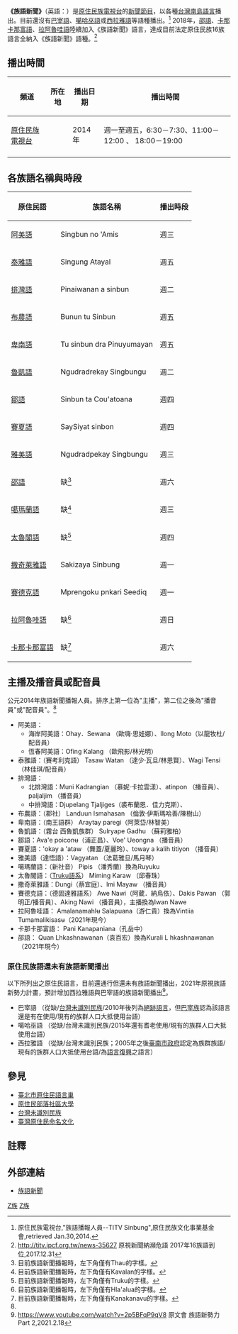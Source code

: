 {{Infobox television
| 名稱 =  族語新聞
| 英文名稱 = Ethnic language news
| 圖片 = Amis族語新聞.jpg
| 圖說 = 圖為播映[[阿美族語|阿美族語]]時的標題
| 分類 = 新聞節目
| 語言 = [[台灣原住民語|台灣原住民語]]
| 機位 = 
| 視訊制式 = 
| 每集長 = 
| 製作人 = 
| 製作公司 = 
| 主持 = 
| 主演 = 
| 標語 = 
| 旁白 = 
| 監製 = 
| 國家 = {{ROC-TWN}}
| 播出國家 = {{TW}}
| 電視網 = [[原住民族電視台|原住民族電視台]]
| 開始 = {{start date|2014||}}
| 結束 = 至今
| 網站 = http://titv.ipcf.org.tw/sinbung_main.jsp
|
}}
'''《族語新聞》'''（英語：{{lang|en|Ethnic language news}}）是[[原住民族電視台|原住民族電視台]]的[[新聞節目|新聞節目]]，以各種[[台灣南島語言|台灣南島語言]]播出。目前還沒有[[巴宰語|巴宰語]]、[[噶哈巫語|噶哈巫語]]或[[西拉雅語|西拉雅語]]等語種播出。<ref name=ausanchors>原住民族電視台,"族語播報人員--TITV Sinbung",原住民族文化事業基金會,retrieved Jan.30,2014.</ref>
2018年，[[邵語|邵語]]、[[卡那卡那富語|卡那卡那富語]]、[[拉阿魯哇語|拉阿魯哇語]]陸續加入《族語新聞》語言，達成目前法定原住民族16族語言全納入《族語新聞》語種。<ref>http://titv.ipcf.org.tw/news-35627 {{Wayback|url=http://titv.ipcf.org.tw/news-35627 |date=20190520015930 }} 原視新聞納瀕危語 2017年16族語到位,2017.12.31</ref>

==播出時間==
{|class=wikitable width=75%
! 頻道 !! 所在地 !! 播出日期 !! 播出時間
|-align=center
|[[原住民族電視台|原住民族電視台]]||{{TWN}}||2014年||週一至週五，6:30－7:30、11:00－12:00 、 18:00－19:00
|-
|}

== 各族語名稱與時段 ==
{|class="wikitable sortable"
! 原住民語 !! 族語名稱 !! 播出時段 
|-align=center
| [[阿美語|阿美語]] || Singbun no 'Amis || 週三
|-align=center
| [[泰雅語|泰雅語]] || Singung Atayal || 週五
|-align=center
| [[排灣語|排灣語]] || Pinaiwanan a sinbun || 週二
|-align=center
| [[布農語|布農語]] || Bunun tu Sinbun || 週五
|-align=center
| [[卑南語|卑南語]] || Tu sinbun dra Pinuyumayan || 週五
|-align=center
| [[魯凱語|魯凱語]] || Ngudradrekay Singbungu || 週二
|-align=center
| [[鄒語|鄒語]] || Sinbun ta Cou'atoana || 週四
|-align=center
| [[賽夏語|賽夏語]] || SaySiyat sinbon || 週四
|-align=center
| [[雅美語|雅美語]] || Ngudradpekay Singbungu || 週三
|-align=center
| [[邵語|邵語]] || 缺<ref>目前族語新聞播報時，左下角僅有Thau的字樣。</ref> || 週六
|-align=center
| [[噶瑪蘭語|噶瑪蘭語]] || 缺<ref>目前族語新聞播報時，左下角僅有Kavalan的字樣。</ref> || 週三
|-align=center
| [[德路固語|太魯閣語]] || 缺<ref>目前族語新聞播報時，左下角僅有Truku的字樣。</ref> || 週四
|-align=center
| [[撒奇萊雅語|撒奇萊雅語]] || Sakizaya Sinbung || 週一
|-align=center
| [[賽德克語|賽德克語]] || Mprengoku pnkari Seediq || 週一
|-align=center
| [[拉阿魯哇語|拉阿魯哇語]] || 缺<ref>目前族語新聞播報時，左下角僅有Hla'alua的字樣。</ref> || 週日
|-align=center
| [[卡那卡那富語|卡那卡那富語]] || 缺<ref>目前族語新聞播報時，左下角僅有Kanakanavu的字樣。</ref> || 週六
|}

== 主播及播音員或配音員 ==
公元2014年族語新聞播報人員。排序上第一位為"主播"，第二位之後為"播音員"或"配音員"。<ref name=ausanchors/>

* 阿美語：
**海岸阿美語：Ohay．Sewana （歐嗨·思娃娜）、Ilong Moto（以龍牧杜/配音員）
**恆春阿美語：Ofing Kalang （歐飛影/林光明）
* 泰雅語：（賽考利克語） Tasaw Watan （達少·瓦旦/林恩賢）、Wagi Tensi（林佳琪/配音員）
* 排灣語：
**北排灣語：Muni Kadrangian （慕妮·卡拉雲漾）、atinpon （播音員）、paljaljim （播音員）
**中排灣語：Djupelang Tjaljiges（裘布蘭恩．佳力克斯）、
* 布農語：（郡社） Landuun Ismahasan （倫敦·伊斯瑪哈善/陳樹山）
* 卑南語：（南王語群） Araytay paregi（阿萊岱/林智美）
* 魯凱語：（霧台 西魯凱族群） Sulryape Gadhu （蘇莉雅柏）
* 鄒語：Ava'e poiconʉ（浦正昌）、Voe' Ueongna （播音員）
* 賽夏語：'okay a 'ataw （舞蓋/夏麗玲）、toway a kalih titiyon （播音員）
* 雅美語（達悟語）：Vagyatan （法葛雅旦/馬月琴）
* 噶瑪蘭語：（新社音） Pipis （潘秀蘭）換為Ruyuku
* 太魯閣語：（[[德路固語|Truku語系]]） Miming Karaw （邱春珠）
* 撒奇萊雅語：Dungi（蔡宜庭）、lmi Mayaw （播音員）
* 賽德克語：（德固達雅語系） Awe Nawi（阿葳．納烏依）、Dakis Pawan （郭明正/播音員）、Aking Nawi （播音員），主播換為Iwan Nawe
* 拉阿魯哇語： Amalanamahlʉ Salapuana（游仁貴）換為Vintiia Tumamalikisasʉ（2021年現今）
* 卡那卡那富語： Pani Kanapaniana（孔岳中）
* 邵語： Quan Lhkashnawanan（袁百宏）換為Kurali L hkashnawanan（2021年現今）
===原住民族語還未有族語新聞播出===
以下所列出之原住民語言，目前還通行但還未有族語新聞播出，2021年原視族語新勢力計畫，預計增加西拉雅語與巴宰語的族語新聞播出<ref>https://www.youtube.com/watch?v=2p5BFqP9qV8 {{Wayback|url=https://www.youtube.com/watch?v=2p5BFqP9qV8 |date=20210725005249 }} 原文會 族語新勢力 Part 2,2021.2.18</ref>。

*巴宰語 （從缺/[[台灣未識別民族|台灣未識別民族]]/2010年後列為[[絕跡語言|絕跡語言]]，但[[巴宰族|巴宰族]]認為該語言還是有在使用/現有的族群人口大抵使用台語）
*噶哈巫語 （從缺/台灣未識別民族/2015年還有耆老使用/現有的族群人口大抵使用台語）
*西拉雅語 （從缺/台灣未識別民族；2005年之後[[臺南市政府|臺南市政府]]認定為族群族語/現有的族群人口大抵使用台語/為[[語言復興|語言復興]]之語言）

==參見==
*[[臺北市原住民語言巢|臺北市原住民語言巢]]
*[[原住民部落社區大學|原住民部落社區大學]]
*[[台灣未識別民族|台灣未識別民族]]
*[[臺灣原住民命名文化|臺灣原住民命名文化]]

==註釋==
{{reflist}}

==外部連結==
*[http://titv.ipcf.org.tw/sinbung_main.jsp 族語新聞] {{Wayback|url=http://titv.ipcf.org.tw/sinbung_main.jsp |date=20200628022948 }}

{{電視節目的變遷	
|電視台= {{TWN}} [[原住民族電視台|原住民族電視台]]
|播放檔次= 週一至週五，6:30－7:30、11:00－12:00 、 18:00－19:00
|節目名稱=族語新聞 <br>（2014年-至今）
|上一節目=
|下一節目= 
}}

[[Category:台灣電視新聞節目|Z族]]
[[Category:台灣原住民文化|Z族]]